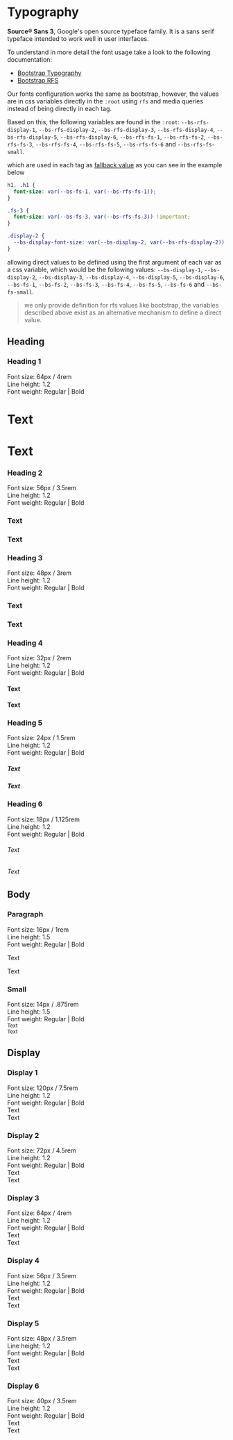
<Meta title="Design System/Typography" />

# Typography

**Source® Sans 3**, Google's open source typeface family. It is a sans serif typeface intended to work well in user interfaces.

To understand in more detail the font usage take a look to the following documentation:

+ [Bootstrap Typography](https://getbootstrap.com/docs/5.3/content/typography/)
+ [Bootstrap RFS](https://getbootstrap.com/docs/5.3/getting-started/rfs/)

Our fonts configuration works the same as bootstrap, however, the values are in css variables directly in the `:root`
using `rfs` and media queries instead of being directly in each tag.

Based on this, the following variables are found in the `:root`: `--bs-rfs-display-1`, `--bs-rfs-display-2`,
`--bs-rfs-display-3`, `--bs-rfs-display-4`, `--bs-rfs-display-5`, `--bs-rfs-display-6`, `--bs-rfs-fs-1`,
`--bs-rfs-fs-2`, `--bs-rfs-fs-3`, `--bs-rfs-fs-4`, `--bs-rfs-fs-5`, `--bs-rfs-fs-6` and `--bs-rfs-fs-small`.

which are used in each tag as [fallback value](https://developer.mozilla.org/en-US/docs/Web/CSS/var#declaration-value)
as you can see in the example below

```css
h1, .h1 {
  font-size: var(--bs-fs-1, var(--bs-rfs-fs-1));
}

.fs-3 {
  font-size: var(--bs-fs-3, var(--bs-rfs-fs-3)) !important;
}

.display-2 {
  --bs-display-font-size: var(--bs-display-2, var(--bs-rfs-display-2));
}
```

allowing direct values to be defined using the first argument of each var as a css variable,
which would be the following values: `--bs-display-1`, `--bs-display-2`, `--bs-display-3`, `--bs-display-4`,
`--bs-display-5`, `--bs-display-6`, `--bs-fs-1`, `--bs-fs-2`, `--bs-fs-3`, `--bs-fs-4`, `--bs-fs-5`, `--bs-fs-6`
and `--bs-fs-small`.

> we only provide definition for rfs values like bootstrap, the variables described above exist as an alternative mechanism to define a direct value.

## Heading

<Canvas>
  <div className="container">
    <div className="row align-items-center mb-4">
      <div className="col">
        <h3 className="fs-5">Heading 1</h3>
        <div className="small text-gray-500">
          <div>Font size: 64px / 4rem</div>
          <div>Line height: 1.2</div>
          <div>Font weight: Regular | Bold</div>
        </div>
      </div>
      <div className="col">
        <h1 className="fw-normal">Text</h1>
      </div>
      <div className="col">
        <h1>Text</h1>
      </div>
    </div>
    <div className="row align-items-center mb-4">
      <div className="col">
        <h3 className="fs-5">Heading 2</h3>
        <div className="small text-gray-500">
          <div>Font size: 56px / 3.5rem</div>
          <div>Line height: 1.2</div>
          <div>Font weight: Regular | Bold</div>
        </div>
      </div>
      <div className="col">
        <h3 className="fw-normal">Text</h3>
      </div>
      <div className="col">
        <h3>Text</h3>
      </div>
    </div>
    <div className="row align-items-center mb-4">
      <div className="col">
        <h3 className="fs-5">Heading 3</h3>
        <div className="small text-gray-500">
          <div>Font size: 48px / 3rem</div>
          <div>Line height: 1.2</div>
          <div>Font weight: Regular | Bold</div>
        </div>
      </div>
      <div className="col">
        <h3 className="fw-normal">Text</h3>
      </div>
      <div className="col">
        <h3>Text</h3>
      </div>
    </div>
    <div className="row align-items-center mb-4">
      <div className="col">
        <h3 className="fs-5">Heading 4</h3>
        <div className="small text-gray-500">
          <div>Font size: 32px / 2rem</div>
          <div>Line height: 1.2</div>
          <div>Font weight: Regular | Bold</div>
        </div>
      </div>
      <div className="col">
        <h4 className="fw-normal">Text</h4>
      </div>
      <div className="col">
        <h4>Text</h4>
      </div>
    </div>
    <div className="row align-items-center mb-4">
      <div className="col">
        <h3 className="fs-5">Heading 5</h3>
        <div className="small text-gray-500">
          <div>Font size: 24px / 1.5rem</div>
          <div>Line height: 1.2</div>
          <div>Font weight: Regular | Bold</div>
        </div>
      </div>
      <div className="col">
        <h5 className="fw-normal">Text</h5>
      </div>
      <div className="col">
        <h5>Text</h5>
      </div>
    </div>
    <div className="row align-items-center mb-4">
      <div className="col">
        <h3 className="fs-5">Heading 6</h3>
        <div className="small text-gray-500">
          <div>Font size: 18px / 1.125rem</div>
          <div>Line height: 1.2</div>
          <div>Font weight: Regular | Bold</div>
        </div>
      </div>
      <div className="col">
        <h6 className="fw-normal">Text</h6>
      </div>
      <div className="col">
        <h6>Text</h6>
      </div>
    </div>
  </div>
</Canvas>

## Body

<Canvas>
  <div className="container">
    <div className="row align-items-center mb-4">
      <div className="col">
        <h3 className="fs-5">Paragraph</h3>
        <div className="small text-gray-500">
          <div>Font size: 16px / 1rem</div>
          <div>Line height: 1.5</div>
          <div>Font weight: Regular | Bold</div>
        </div>
      </div>
      <div className="col">
        <p>Text</p>
      </div>
      <div className="col">
        <p className="fw-bold">Text</p>
      </div>
    </div>
    <div className="row align-items-center mb-4">
      <div className="col">
        <h3 className="fs-5">Small</h3>
        <div className="small text-gray-500">
          <div>Font size: 14px / .875rem</div>
          <div>Line height: 1.5</div>
          <div>Font weight: Regular | Bold</div>
        </div>
      </div>
      <div className="col">
        <small className="small">Text</small>
      </div>
      <div className="col">
        <small className="fw-bold">Text</small>
      </div>
    </div>
  </div>
</Canvas>

## Display

<Canvas>
  <div className="container">
    <div className="row align-items-center mb-4">
      <div className="col">
        <h3 className="fs-5">Display 1</h3>
        <div className="small text-gray-500">
          <div>Font size: 120px / 7.5rem</div>
          <div>Line height: 1.2</div>
          <div>Font weight: Regular | Bold</div>
        </div>
      </div>
      <div className="col">
        <span className="display-1">Text</span>
      </div>
      <div className="col">
        <span className="display-1 fw-bold">Text</span>
      </div>
    </div>
    <div className="row align-items-center mb-4">
      <div className="col">
        <h3 className="fs-5">Display 2</h3>
        <div className="small text-gray-500">
          <div>Font size: 72px / 4.5rem</div>
          <div>Line height: 1.2</div>
          <div>Font weight: Regular | Bold</div>
        </div>
      </div>
      <div className="col">
        <span className="display-2">Text</span>
      </div>
      <div className="col">
        <span className="display-2 fw-bold">Text</span>
      </div>
    </div>
    <div className="row align-items-center mb-4">
      <div className="col">
        <h3 className="fs-5">Display 3</h3>
        <div className="small text-gray-500">
          <div>Font size: 64px / 4rem</div>
          <div>Line height: 1.2</div>
          <div>Font weight: Regular | Bold</div>
        </div>
      </div>
      <div className="col">
        <span className="display-3">Text</span>
      </div>
      <div className="col">
        <span className="display-3 fw-bold">Text</span>
      </div>
    </div>
    <div className="row align-items-center mb-4">
      <div className="col">
        <h3 className="fs-5">Display 4</h3>
        <div className="small text-gray-500">
          <div>Font size: 56px / 3.5rem</div>
          <div>Line height: 1.2</div>
          <div>Font weight: Regular | Bold</div>
        </div>
      </div>
      <div className="col">
        <span className="display-4">Text</span>
      </div>
      <div className="col">
        <span className="display-4 fw-bold">Text</span>
      </div>
    </div>
    <div className="row align-items-center mb-4">
      <div className="col">
        <h3 className="fs-5">Display 5</h3>
        <div className="small text-gray-500">
          <div>Font size: 48px / 3.5rem</div>
          <div>Line height: 1.2</div>
          <div>Font weight: Regular | Bold</div>
        </div>
      </div>
      <div className="col">
        <span className="display-5">Text</span>
      </div>
      <div className="col">
        <span className="display-5 fw-bold">Text</span>
      </div>
    </div>
    <div className="row align-items-center mb-4">
      <div className="col">
        <h3 className="fs-5">Display 6</h3>
        <div className="small text-gray-500">
          <div>Font size: 40px / 3.5rem</div>
          <div>Line height: 1.2</div>
          <div>Font weight: Regular | Bold</div>
        </div>
      </div>
      <div className="col">
        <span className="display-6">Text</span>
      </div>
      <div className="col">
        <span className="display-6 fw-bold">Text</span>
      </div>
    </div>
  </div>
</Canvas>
